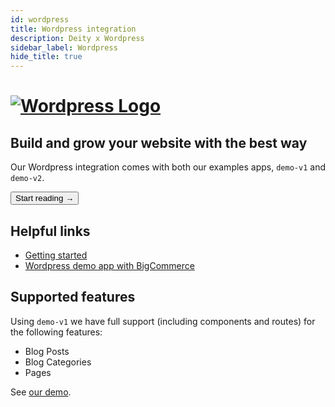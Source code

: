 ```yaml
---
id: wordpress
title: Wordpress integration
description: Deity x Wordpress
sidebar_label: Wordpress
hide_title: true
---
```



<h1>
<a href="https://wordpress.com/" rel="noreferrer noopener" target="_blank" aria-label="visit the Wordpress site" className="invert">
  <img src="/docs/img/docs/platform/wordpress-logo.svg" alt="Wordpress Logo" className="height80 pb10"/>
</a>
</h1>

<h2>Build and grow your website with the best way</h2>

Our Wordpress integration comes with both our examples apps, `demo-v1` and `demo-v2`.

<Button variant="contained" size="medium" href="/docs/integrations/wordpress/getting-started">
  Start reading →
</Button>
<div className="mb60"></div>



## Helpful links

- [Getting started](/docs/integrations/wordpress/getting-started)
- [Wordpress demo app with BigCommerce](https://v3demo2.deity.io/blog)


## Supported features

Using `demo-v1` we have full support (including components and routes) for the following features:

- Blog Posts
- Blog Categories
- Pages

See [our demo](https://v3demo2.deity.io/blog).

